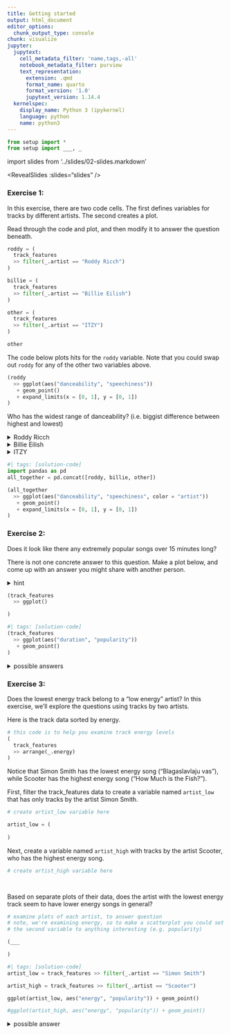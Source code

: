```yaml
---
title: Getting started
output: html_document
editor_options:
  chunk_output_type: console
chunk: visualize
jupyter:
  jupytext:
    cell_metadata_filter: 'name,tags,-all'
    notebook_metadata_filter: purview
    text_representation:
      extension: .qmd
      format_name: quarto
      format_version: '1.0'
      jupytext_version: 1.14.4
  kernelspec:
    display_name: Python 3 (ipykernel)
    language: python
    name: python3
---
```


```python
from setup import *
from setup import ___, _
```

import slides from '../slides/02-slides.markdown'

<RevealSlides :slides="slides" />

### Exercise 1: 

In this exercise, there are two code cells. The first defines variables for tracks by different artists. The second creates a plot.

Read through the code and plot, and then modify it to answer the question beneath.

```python
roddy = (
  track_features
  >> filter(_.artist == "Roddy Ricch")
)

billie = (
  track_features
  >> filter(_.artist == "Billie Eilish")
)

other = (
  track_features
  >> filter(_.artist == "ITZY")
)

other
```

The code below plots hits for the `roddy` variable.
Note that you could swap out `roddy` for any of the other two variables above.

```python
(roddy
  >> ggplot(aes("danceability", "speechiness"))
   + geom_point()
   + expand_limits(x = [0, 1], y = [0, 1])
)
```

Who has the widest range of danceability? (i.e. biggist difference between highest and lowest)

<details><summary>Roddy Ricch</summary>Try again.</details>
<details><summary>Billie Eilish</summary>That's right!</details>
<details><summary>ITZY</summary>Try again. All the ITZY songs shown have roughly the same danceability.</details>

```python
#| tags: [solution-code]
import pandas as pd
all_together = pd.concat([roddy, billie, other])

(all_together
  >> ggplot(aes("danceability", "speechiness", color = "artist"))
   + geom_point()
   + expand_limits(x = [0, 1], y = [0, 1])
)
```

### Exercise 2:

Does it look like there any extremely popular songs over 15 minutes long?

There is not one concrete answer to this question.
Make a plot below, and come up with an answer you might share with another person.

<details><summary>hint</summary>

> The duration column contains the length of each song in seconds. Use this with the popularity column.

</details>

```python
(track_features
  >> ggplot()

)
```

```python
#| tags: [solution-code]
(track_features
  >> ggplot(aes("duration", "popularity"))
   + geom_point()
)
```

<details>
<summary>possible answers</summary>
    
<a target="_blank" href="https://v.usetapes.com/XhWxJ9lAox">screencast</a>
    
    
</details>

### Exercise 3:

Does the lowest energy track belong to a "low energy" artist? In this exercise, we'll explore the questions using tracks by two artists.

Here is the track data sorted by energy.

```python
# this code is to help you examine track energy levels 
(
  track_features
  >> arrange(_.energy)
)
```

 Notice that Simon Smith has the lowest energy song ("Blagaslavlaju vas"), while Scooter has the highest energy song ("How Much is the Fish?").

First, filter the track_features data to create a variable named `artist_low` that has only tracks by the artist Simon Smith.

```python
# create artist_low variable here

artist_low = (
    
)
```

Next, create a variable named `artist_high` with tracks by the artist Scooter, who has the highest energy song.

```python
# create artist_high variable here

 
```

Based on separate plots of their data, does the artist with the lowest energy track seem to have lower energy songs in general?

```python
# examine plots of each artist, to answer question
# note, we're examining energy, so to make a scatterplot you could set
# the second variable to anything interesting (e.g. popularity)

(___

)
```

```python
#| tags: [solution-code]
artist_low = track_features >> filter(_.artist == "Simon Smith")

artist_high = track_features >> filter(_.artist == "Scooter")

ggplot(artist_low, aes("energy", "popularity")) + geom_point()

#ggplot(artist_high, aes("energy", "popularity")) + geom_point()
```

<details><summary>possible answer</summary>

The high energy artist, Scooter, seems to only have high energy songs (from about .9 to 1 energy).
    
On the other hand, the low energy artist, Simon Smith, seems to have a wide range of energy values (from about 0 to 1 energy).
</details>
